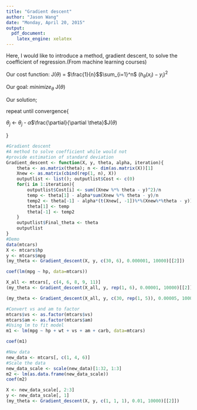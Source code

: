```yaml
---
title: "Gradient descent"
author: "Jason Wang"
date: "Monday, April 20, 2015"
output:
  pdf_document:
    latex_engine: xelatex
---
```


Here, I would like to introduce a method, gradient descent, to solve the coefficient of regression.(From machine learning courses)

Our cost function: J($\theta$) = $\frac{1}{n}$$\sum_{i=1}^n$ $(h_{\theta}(x_{i}) - y_{i})^2$

Our goal: $minimize_{\theta}$ J($\theta$)

Our solution;

repeat until convergence{

$\theta_{j}$ <- $\theta_{j}$ - $\alpha$$\frac{\partial}{\partial \theta}$J($\theta$)

}
```r
#Gradient descent
#A method to solve coefficient while would not
#provide estimation of standard deviation
Gradient_descent <- function(X, y, theta, alpha, iteration){
    theta <- as.matrix(theta); n <- dim(as.matrix(X))[1]
    Xnew <- as.matrix(cbind(rep(1, n), X))
    outputlist <- list(); outputlist$Cost <- c(0)
    for(i in 1:iteration){
        outputlist$Cost[i] <- sum((Xnew %*% theta - y)^2)/n
        temp <- theta[1] - alpha*sum(Xnew %*% theta - y)/n
        temp2 <- theta[-1] - alpha*(t(Xnew[, -1])%*%(Xnew%*%theta - y))/n
        theta[1] <- temp
        theta[-1] <- temp2
    }
    outputlist$Final_theta <- theta
    outputlist
}
#Demo
data(mtcars)
X <- mtcars$hp
y <- mtcars$mpg
(my_theta <- Gradient_descent(X, y, c(30, 6), 0.000001, 10000)[[2]])
```

```r
coef(lm(mpg ~ hp, data=mtcars))
```

```r
X_all <- mtcars[, c(4, 6, 8, 9, 11)]
(my_theta <- Gradient_descent(X_all, y, rep(1, 6), 0.00001, 10000)[[2]])
```

```r
(my_theta <- Gradient_descent(X_all, y, c(30, rep(1, 5)), 0.00005, 10000)[[2]])
```


```r
#Convert vs and am to factor
mtcars$vs <- as.factor(mtcars$vs)
mtcars$am <- as.factor(mtcars$am)
#Using lm to fit model
m1 <- lm(mpg ~ hp + wt + vs + am + carb, data=mtcars)

coef(m1)
```

```r
#New data
new_data <- mtcars[, c(1, 4, 6)]
#Scale the data
new_data_scale <- scale(new_data)[1:32, 1:3]
m2 <- lm(as.data.frame(new_data_scale))
coef(m2)
```

```r
X <- new_data_scale[, 2:3]
y <- new_data_scale[, 1]
(my_theta <- Gradient_descent(X, y, c(1, 1, 1), 0.01, 10000)[[2]])
```


